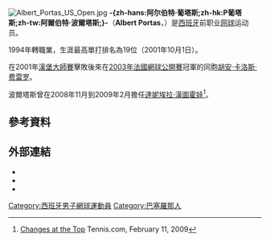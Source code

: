 [[File:Albert_Portas_US_Open.jpg|thumb]]
{{世大運獎牌記錄
|項目=網球
|a1=1999
|b1=2
|c1=單打
}}
'''-{zh-hans:阿尔伯特·葡塔斯;zh-hk:P葡塔斯;zh-tw:阿爾伯特·波爾塔斯;}-'''（'''Albert Portas'''，{{bd|1973年|11月15日||}}）是[[西班牙|西班牙]]前职业[[网球|网球]]运动员。

1994年轉職業，生涯最高單打排名為19位（2001年10月1日）。

在2001年[[漢堡大師賽|漢堡大師賽]]擊敗後來在[[2003年法國網球公開賽|2003年法國網球公開賽]]冠軍的同胞[[胡安·卡洛斯·费雷罗|胡安·卡洛斯·费雷罗]]。

波爾塔斯曾在2008年11月到2009年2月擔任[[達妮埃拉·漢圖霍娃|達妮埃拉·漢圖霍娃]]<ref>[http://www.tennis.com/backcourt/general/backcourt.aspx?id=164654 Changes at the Top] {{webarchive|url=https://web.archive.org/web/20090217044914/http://www.tennis.com/backcourt/general/backcourt.aspx?id=164654 |date=2009-02-17 }} Tennis.com, February 11, 2009</ref>。

== 參考資料 ==
{{Reflist}}

== 外部連結 ==
*{{ATP|P305}}
*{{ITF Profile|id=10004958}}
*{{DavisCupplayerlink|10004958}}

{{Authority control}}
{{DEFAULTSORT:Portas, Albert}}

[[Category:西班牙男子網球運動員|Category:西班牙男子網球運動員]]
[[Category:巴塞羅那人|Category:巴塞羅那人]]